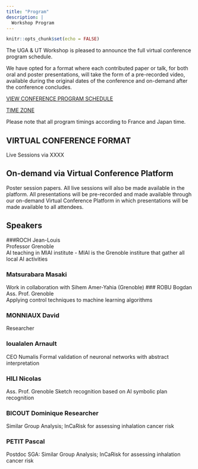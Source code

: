 ```yaml
---
title: "Program"
description: |
  Workshop Program
---
```


```r
knitr::opts_chunk$set(echo = FALSE)
```


The UGA & UT Workshop is pleased to announce the full virtual conference program schedule.

We have opted for a format where each contributed paper or talk, for both oral and poster presentations, will take the form of a pre-recorded video, available during the original dates of the conference and on-demand after the conference concludes.

[VIEW CONFERENCE PROGRAM SCHEDULE](https://ugaworkshop.github.io/program.html)

[TIME ZONE](https://ugaworkshop.github.io/program.html)

Please note that all program timings according to France and Japan time.

## VIRTUAL CONFERENCE FORMAT
Live Sessions via XXXX

## On-demand via Virtual Conference Platform

Poster session papers.
All live sessions will also be made available in the platform.
All presentations will be pre-recorded and made available through our on-demand Virtual Conference Platform in which presentations will be made available to all attendees.

## Speakers


###ROCH	Jean-Louis	
Professor	Grenoble	
AI teaching in MIAI institute - MIAI is the Grenoble institure that gather all local AI activities

### Matsurabara	Masaki 		
Work in collaboration with Sihem Amer-Yahia (Grenoble)
### ROBU	Bogdan	
Ass. Prof.	Grenoble	
Applying control techniques to machine learning algorithms

### MONNIAUX 	David	
Researcher	


### Ioualalen	Arnault 	
CEO Numalis
Formal validation of neuronal networks with abstract interpretation

### HILI	Nicolas	
Ass. Prof.	Grenoble
Sketch recognition based on AI symbolic plan recognition

### BICOUT	Dominique	Researcher
Similar Group Analysis; InCaRisk for assessing inhalation cancer risk

### PETIT	Pascal	
Postdoc	
SGA: Similar Group Analysis; InCaRisk for assessing inhalation cancer risk


